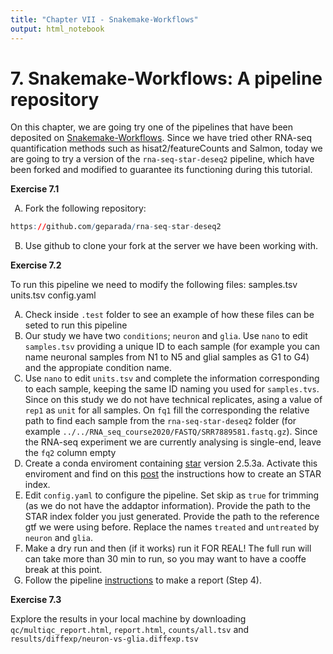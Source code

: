 ```yaml
---
title: "Chapter VII - Snakemake-Workflows"
output: html_notebook
---
```


# 7. Snakemake-Workflows: A pipeline repository 

On this chapter, we are going try one of the pipelines that have been deposited on [Snakemake-Workflows](https://github.com/snakemake-workflows). Since we have tried other RNA-seq quantification methods such as hisat2/featureCounts and Salmon, today we are going to try a version of the `rna-seq-star-deseq2` pipeline, which have been forked and modified to guarantee its functioning during this tutorial.


**Exercise 7.1**

A) Fork the following repository:

```r
https://github.com/geparada/rna-seq-star-deseq2
```
B) Use github to clone your fork at the server we have been working with.

**Exercise 7.2**

To run this pipeline we need to modify the following files:
samples.tsv
units.tsv
config.yaml

A) Check inside `.test` folder to see an example of how these files can be seted to run this pipeline
B) Our study we have two `conditions`; `neuron` and `glia`. Use `nano` to edit `samples.tsv` providing a unique ID to each sample (for example you can name neuronal samples from N1 to N5 and glial samples as G1 to G4) and the appropiate condition name.
C) Use `nano` to edit `units.tsv` and complete the information corresponding to each sample, keeping the same ID naming you used for `samples.tvs`. Since on this study we do not have technical replicates, asing a value of `rep1` as `unit` for all samples. On `fq1` fill the corresponding the relative path to find each sample from the  `rna-seq-star-deseq2` folder (for example `../../RNA_seq_course2020/FASTQ/SRR7889581.fastq.gz`). Since the RNA-seq experiment we are currently analysing is single-end, leave the `fq2` column empty
D) Create a conda enviroment containing [star](https://academic.oup.com/bioinformatics/article/29/1/15/272537) version 2.5.3a. Activate this enviroment and find on this [post](http://homer.ucsd.edu/homer/basicTutorial/mapping.html) the instructions how to create an STAR index.
E) Edit `config.yaml` to configure the pipeline. Set skip as `true` for trimming (as we do not have the addaptor information). Provide the path to the STAR index folder you just generated. Provide the path to the reference gtf we were using before. Replace the names `treated` and `untreated` by `neuron` and `glia`.
F) Make a dry run and then (if it works) run it FOR REAL! The full run will can take more than 30 min to run, so you may want to have a cooffe break at this point.
H) Follow the pipeline [instructions](https://github.com/snakemake-workflows/rna-seq-star-deseq2) to make a report (Step 4).

**Exercise 7.3**
 
Explore the results in your local machine by downloading `qc/multiqc_report.html`, `report.html`, `counts/all.tsv` and `results/diffexp/neuron-vs-glia.diffexp.tsv`